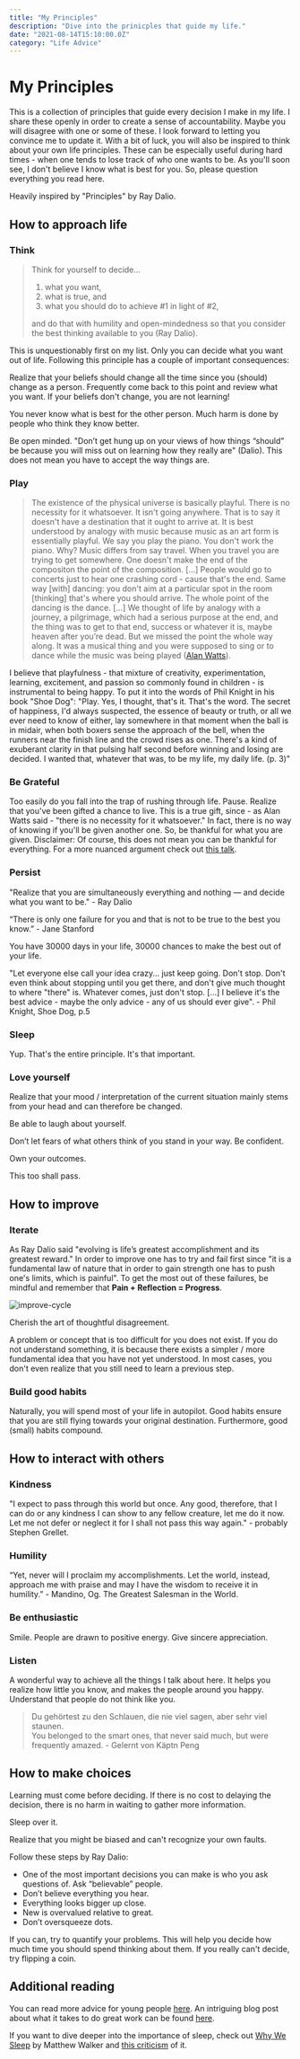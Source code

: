 ```yaml
---
title: "My Principles"
description: "Dive into the prinicples that guide my life."
date: "2021-08-14T15:10:00.0Z"
category: "Life Advice"
---
```


# My Principles

This is a collection of principles that guide every decision I make in my life. I share these openly in order to create a sense of accountability. Maybe you will disagree with one or some of these. I look forward to letting you convince me to update it. With a bit of luck, you will also be inspired to think about your own life principles. These can be especially useful during hard times - when one tends to lose track of who one wants to be. As you'll soon see, I don't believe I know what is best for you. So, please question everything you read here.

Heavily inspired by "Principles" by Ray Dalio.

## How to approach life

### Think

> Think for yourself to decide...
>
> 1. what you want,
> 2. what is true, and
> 3. what you should do to achieve #1 in light of #2,
>
> and do that with humility and open-mindedness so that you consider the best thinking available to you (Ray Dalio).

This is unquestionably first on my list. Only you can decide what you want out of life. Following this principle has a couple of important consequences:

Realize that your beliefs should change all the time since you (should) change as a person. Frequently come back to this point and review what you want. If your beliefs don't change, you are not learning!

You never know what is best for the other person. Much harm is done by people who think they know better.

Be open minded. "Don’t get hung up on your views of how things “should” be because you will miss out on learning how they really are" (Dalio). This does not mean you have to accept the way things are.

### Play

> The existence of the physical universe is basically playful. There is no necessity for it whatsoever. It isn't going anywhere. That is to say it doesn't have a destination that it ought to arrive at. It is best understood by analogy with music because music as an art form is essentially playful. We say you play the piano. You don't work the piano. Why? Music differs from say travel. When you travel you are trying to get somewhere. One doesn't make the end of the compositon the point of the composition. [...] People would go to concerts just to hear one crashing cord - cause that's the end. Same way [with] dancing: you don't aim at a particular spot in the room [thinking] that's where you should arrive. The whole point of the dancing is the dance. [...]
> We thought of life by analogy with a journey, a pilgrimage, which had a serious purpose at the end, and the thing was to get to that end, success or whatever it is, maybe heaven after you’re dead. But we missed the point the whole way along. It was a musical thing and you were supposed to sing or to dance while the music was being played ([Alan Watts](https://www.youtube.com/watch?v=rBpaUICxEhk)).

I believe that playfulness - that mixture of creativity, experimentation, learning, excitement, and passion so commonly found in children - is instrumental to being happy. To put it into the words of Phil Knight in his book "Shoe Dog":
"Play. Yes, I thought, that's it. That's the word. The secret of happiness, I'd always suspected, the essence of beauty or truth, or all we ever need to know of either, lay somewhere in that moment when the ball is in midair, when both boxers sense the approach of the bell, when the runners near the finish line and the crowd rises as one. There's a kind of exuberant clarity in that pulsing half second before winning and losing are decided. I wanted that, whatever that was, to be my life, my daily life. (p. 3)"

### Be Grateful

Too easily do you fall into the trap of rushing through life. Pause. Realize that you've been gifted a chance to live. This is a true gift, since - as Alan Watts said - "there is no necessity for it whatsoever." In fact, there is no way of knowing if you'll be given another one. So, be thankful for what you are given. Disclaimer: Of course, this does not mean you can be thankful for everything. For a more nuanced argument check out [this talk](https://www.youtube.com/watch?v=UtBsl3j0YRQ).

### Persist

"Realize that you are simultaneously everything and nothing — and decide what you want to be." - Ray Dalio

“There is only one failure for you and that is not to be true to the best you know.” - Jane Stanford

You have 30000 days in your life, 30000 chances to make the best out of your life.

"Let everyone else call your idea crazy... just keep going. Don't stop. Don't even think about stopping until you get there, and don't give much thought to where "there" is. Whatever comes, just don't stop. \[...\] I believe it's the best advice - maybe the only advice - any of us should ever give". - Phil Knight, Shoe Dog, p.5

### Sleep

Yup. That's the entire principle. It's that important.

### Love yourself

Realize that your mood / interpretation of the current situation mainly stems from your head and can therefore be changed.

Be able to laugh about yourself.

Don’t let fears of what others think of you stand in your way. Be confident.

Own your outcomes.

This too shall pass.

## How to improve

### Iterate

As Ray Dalio said "evolving is life’s greatest accomplishment and its greatest reward." In order to improve one has to try and fail first since "it is a fundamental law of nature that in order to gain strength one has to push one's limits, which is painful". To get the most out of these failures, be mindful and remember that **Pain + Reflection = Progress**.

![improve-cycle](/blog/principles/dalio-improve-cycle.jpg)

Cherish the art of thoughtful disagreement.

A problem or concept that is too difficult for you does not exist. If you do not understand something, it is because there exists a simpler / more fundamental idea that you have not yet understood. In most cases, you don't even realize that you still need to learn a previous step.

### Build good habits

Naturally, you will spend most of your life in autopilot. Good habits ensure that you are still flying towards your original destination. Furthermore, good (small) habits compound.

## How to interact with others

### Kindness

"I expect to pass through this world but once. Any good, therefore, that I can do or any kindness I can show to any fellow creature, let me do it now. Let me not defer or neglect it for I shall not pass this way again." - probably Stephen Grellet.

### Humility

“Yet, never will I proclaim my accomplishments. Let the world, instead, approach me with praise and may I have the wisdom to receive it in humility.” - Mandino, Og. The Greatest Salesman in the World.

### Be enthusiastic

Smile. People are drawn to positive energy. Give sincere appreciation.

### Listen

A wonderful way to achieve all the things I talk about here. It helps you realize how little you know, and makes the people around you happy. Understand that people do not think like you.

> Du gehörtest zu den Schlauen, die nie viel sagen, aber sehr viel staunen. <br/>
> You belonged to the smart ones, that never said much, but were frequently amazed. - Gelernt von Käptn Peng

## How to make choices

Learning must come before deciding. If there is no cost to delaying the decision, there is no harm in waiting to gather more information.

Sleep over it.

Realize that you might be biased and can't recognize your own faults.

Follow these steps by Ray Dalio:

- One of the most important decisions you can make is who you ask questions of. Ask “believable” people.
- Don’t believe everything you hear.
- Everything looks bigger up close.
- New is overvalued relative to great.
- Don’t oversqueeze dots.

If you can, try to quantify your problems. This will help you decide how much time you should spend thinking about them. If you really can't decide, try flipping a coin.

## Additional reading

You can read more advice for young people [here](https://patrickcollison.com/advice). An intriguing blog post about what it takes to do great work can be found [here](http://www.paulgraham.com/genius.html).

If you want to dive deeper into the importance of sleep, check out [Why We Sleep](https://www.goodreads.com/book/show/34466963-why-we-sleep) by Matthew Walker and [this criticism](https://www.goodreads.com/book/show/34466963-why-we-sleep) of it.
